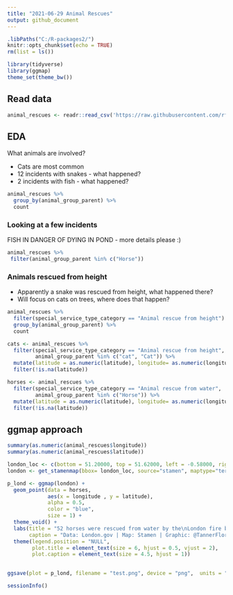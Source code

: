 ```yaml
---
title: "2021-06-29 Animal Rescues"
output: github_document
---
```


```r
.libPaths("C:/R-packages2/")
knitr::opts_chunk$set(echo = TRUE)
rm(list = ls())
```

```r
library(tidyverse)
library(ggmap)
theme_set(theme_bw())
```

## Read data 

```r
animal_rescues <- readr::read_csv('https://raw.githubusercontent.com/rfordatascience/tidytuesday/master/data/2021/2021-06-29/animal_rescues.csv')
```

## EDA

What animals are involved?

* Cats are most common
* 12 incidents with snakes - what happened?
* 2 incidents with fish - what happened?

```r
animal_rescues %>% 
  group_by(animal_group_parent) %>% 
  count
```

### Looking at a few incidents

FISH IN DANGER OF DYING IN POND - more details please :) 

```r
animal_rescues %>% 
 filter(animal_group_parent %in% c("Horse"))
```

### Animals rescued from height
* Apparently a snake was rescued from height, what happened there? 
* Will focus on cats on trees, where does that happen?

```r
animal_rescues %>% 
  filter(special_service_type_category == "Animal rescue from height") %>% 
  group_by(animal_group_parent) %>% 
  count
```


```r
cats <- animal_rescues %>% 
  filter(special_service_type_category == "Animal rescue from height",
         animal_group_parent %in% c("cat", "Cat")) %>% 
  mutate(latitude = as.numeric(latitude), longitude= as.numeric(longitude)) %>% 
  filter(!is.na(latitude))
```

```r
horses <- animal_rescues %>% 
  filter(special_service_type_category == "Animal rescue from water",
         animal_group_parent %in% c("Horse")) %>% 
  mutate(latitude = as.numeric(latitude), longitude= as.numeric(longitude)) %>% 
  filter(!is.na(latitude))
```

## ggmap approach

```r
summary(as.numeric(animal_rescues$longitude))
summary(as.numeric(animal_rescues$latitude))
```


```r
london_loc <- c(bottom = 51.20000, top = 51.62000, left = -0.58000, right = 0.37000)
london <- get_stamenmap(bbox= london_loc, source="stamen", maptype="terrain", crop=FALSE)
```


```r
p_lond <- ggmap(london) +
  geom_point(data = horses, 
             aes(x = longitude , y = latitude),
             alpha = 0.5,
             color = "blue",
             size = 1) +
  theme_void() +
  labs(title = "52 horses were rescued from water by the\nLondon fire brigade between 2009 and 2021",
       caption = "Data: London.gov | Map: Stamen | Graphic: @TannerFlorian") +
  theme(legend.position = "NULL",
        plot.title = element_text(size = 6, hjust = 0.5, vjust = 2),
        plot.caption = element_text(size = 4.5, hjust = 1))
  
```

```r
ggsave(plot = p_lond, filename = "test.png", device = "png",  units = "in", width = 4, height = 2.25, scale = 1, type = "cairo")
```

```r
sessionInfo()
```


